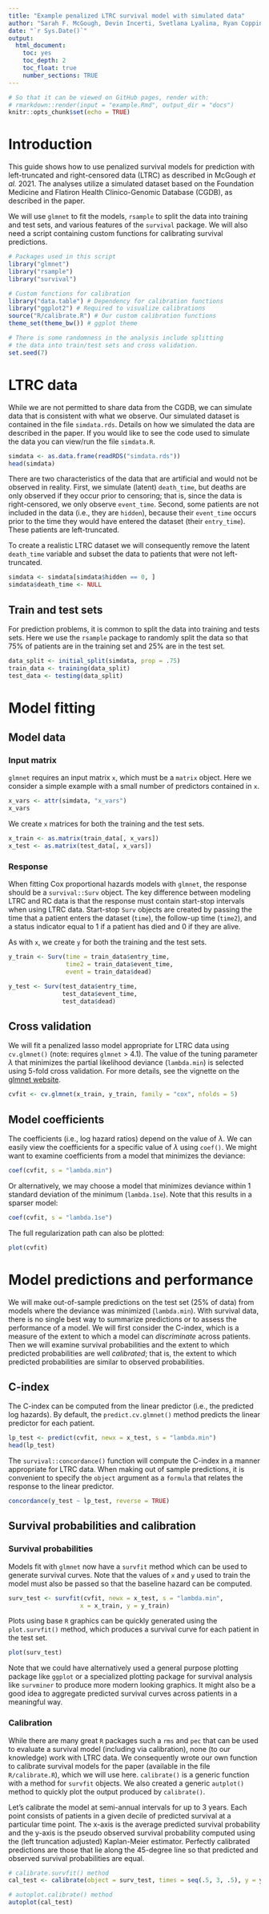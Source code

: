 ```yaml
---
title: "Example penalized LTRC survival model with simulated data"
author: "Sarah F. McGough, Devin Incerti, Svetlana Lyalina, Ryan Copping, Balasubramanian Narasimhan, Robert Tibshirani"
date: "`r Sys.Date()`"
output: 
  html_document:
    toc: yes
    toc_depth: 2
    toc_float: true
    number_sections: TRUE
---
```


```r
# So that it can be viewed on GitHub pages, render with:
# rmarkdown::render(input = "example.Rmd", output_dir = "docs")
knitr::opts_chunk$set(echo = TRUE)
```

# Introduction
This guide shows how to use penalized survival models for prediction with left-truncated and right-censored data (LTRC) as described in McGough *et al.* 2021. The analyses utilize a simulated dataset based on the Foundation Medicine and Flatiron Health Clinico-Genomic Database (CGDB), as described in the paper.

We will use `glmnet` to fit the models, `rsample` to split the data into training and test sets, and various features of the `survival` package. We will also need a script containing custom functions for calibrating survival predictions.

```r
# Packages used in this script
library("glmnet")
library("rsample")
library("survival")

# Custom functions for calibration
library("data.table") # Dependency for calibration functions
library("ggplot2") # Required to visualize calibrations
source("R/calibrate.R") # Our custom calibration functions
theme_set(theme_bw()) # ggplot theme

# There is some randomness in the analysis include splitting
# the data into train/test sets and cross validation.
set.seed(7) 
```

# LTRC data
While we are not permitted to share data from the CGDB, we can simulate data that is consistent with what we observe. Our simulated dataset is contained in the file `simdata.rds`. Details on how we simulated the data are described in the paper. If you would like to see the code used to simulate the data you can view/run the file `simdata.R`.  

```r
simdata <- as.data.frame(readRDS("simdata.rds"))
head(simdata)
```

There are two characteristics of the data that are artificial and would not be observed in reality. First, we simulate (latent) `death_time`, but deaths are only observed if they occur prior to censoring; that is, since the data is right-censored, we only observe `event_time`. Second, some patients are not included in the data (i.e., they are `hidden`), because their `event_time` occurs prior to the time they would have entered the dataset (their `entry_time`). These patients are left-truncated. 

To create a realistic LTRC dataset we will consequently remove the latent `death_time` variable and subset the data to patients that were not left-truncated.

```r
simdata <- simdata[simdata$hidden == 0, ]
simdata$death_time <- NULL
```

## Train and test sets
For prediction problems, it is common to split the data into training and tests sets. Here we use the `rsample` package to randomly split the data so that 75% of patients are in the training set and 25% are in the test set. 

```r
data_split <- initial_split(simdata, prop = .75)
train_data <- training(data_split)
test_data <- testing(data_split)
```

# Model fitting
## Model data
### Input matrix
`glmnet` requires an input matrix `x`, which must be a `matrix` object. Here we consider a simple example with a small number of predictors contained in `x`.  

```r
x_vars <- attr(simdata, "x_vars")
x_vars
```

We create `x` matrices for both the training and the test sets. 

```r
x_train <- as.matrix(train_data[, x_vars])
x_test <- as.matrix(test_data[, x_vars])
```

### Response
When fitting Cox proportional hazards models with `glmnet`, the response should be a `survival::Surv` object. The key difference between modeling LTRC and RC data is that the response must contain start-stop intervals when using LTRC data. Start-stop `Surv` objects are created by passing the time that a patient enters the dataset (`time`), the follow-up time (`time2`), and a status indicator equal to 1 if a patient has died and 0 if they are alive. 

As with `x`, we create `y` for both the training and the test sets. 

```r
y_train <- Surv(time = train_data$entry_time,
                time2 = train_data$event_time,
                event = train_data$dead)

y_test <- Surv(test_data$entry_time,
               test_data$event_time,
               test_data$dead)
```

## Cross validation
We will fit a penalized lasso model appropriate for LTRC data using `cv.glmnet()` (note: requires `glmnet` > 4.1). The value of the tuning parameter $\lambda$ that minimizes the partial likelihood deviance (`lambda.min`) is selected using 5-fold cross validation. For more details, see the vignette on the [glmnet website](https://glmnet.stanford.edu/articles/Coxnet.html).

```r
cvfit <- cv.glmnet(x_train, y_train, family = "cox", nfolds = 5)
```

## Model coefficients
The coefficients (i.e., log hazard ratios) depend on the value of $\lambda$. We can easily view the coefficients for a specific value of $\lambda$ using `coef()`. We might want to examine coefficients from a model that minimizes the deviance:

```r
coef(cvfit, s = "lambda.min")
```

Or alternatively, we may choose a model that minimizes deviance within 1 standard deviation of the minimum (`lambda.1se`). Note that this results in a sparser model:

```r
coef(cvfit, s = "lambda.1se")
```

The full regularization path can also be plotted:

```r
plot(cvfit)
```

# Model predictions and performance
We will make out-of-sample predictions on the test set (25% of data) from models where the deviance was minimized (`lambda.min`). With survival data, there is no single best way to summarize predictions or to assess the performance of a model. We will first consider the C-index, which is a measure of the extent to which a model can *discriminate* across patients. Then we will examine survival probabilities and the extent to which predicted probabilities are well *calibrated*; that is, the extent to which predicted probabilities are similar to observed probabilities.

## C-index
The C-index can be computed from the linear predictor (i.e., the predicted log hazards). By default, the `predict.cv.glmnet()` method predicts the linear predictor for each patient.

```r
lp_test <- predict(cvfit, newx = x_test, s = "lambda.min")
head(lp_test)
```

The `survival::concordance()` function will compute the C-index in a manner appropriate for LTRC data. When making out of sample predictions, it is convenient to specify the `object` argument as a `formula` that relates the response to the linear predictor.

```r
concordance(y_test ~ lp_test, reverse = TRUE)
```

## Survival probabilities and calibration
### Survival probabilities
Models fit with `glmnet` now have a `survfit` method which can be used to generate survival curves. Note that the values of `x` and `y` used to train the model must also be passed so that the baseline hazard can be computed.

```r
surv_test <- survfit(cvfit, newx = x_test, s = "lambda.min", 
                    x = x_train, y = y_train)
```

Plots using base `R` graphics can be quickly generated using the `plot.survfit()` method, which produces a survival curve for each patient in the test set.

```r
plot(surv_test)
```

Note that we could have alternatively used a general purpose plotting package like `ggplot` or a specialized plotting package for survival analysis like `survminer` to produce more modern looking graphics. It might also be a good idea to aggregate predicted survival curves across patients in a meaningful way.

### Calibration
While there are many great `R` packages such a `rms` and `pec` that can be used to evaluate a survival model (including via calibration), none (to our knowledge) work with LTRC data. We consequently wrote our own function to calibrate survival models for the paper (available in the file `R/calibrate.R`), which we will use here. `calibrate()` is a generic function with a method for `survfit` objects. We also created a generic `autplot()` method to quickly plot the output produced by `calibrate()`. 

Let's calibrate the model at semi-annual intervals for up to 3 years. Each point consists of patients in a given decile of predicted survival at a particular time point. The x-axis is the average predicted survival probability and the y-axis is the pseudo observed survival probability computed using the (left truncation adjusted) Kaplan-Meier estimator. Perfectly calibrated predictions are those that lie along the 45-degree line so that predicted and observed survival probabilities are equal.

```r
# calibrate.survfit() method
cal_test <- calibrate(object = surv_test, times = seq(.5, 3, .5), y = y_test)

# autoplot.calibrate() method
autoplot(cal_test)
```

